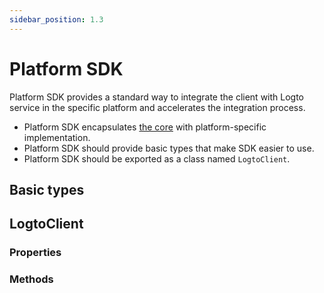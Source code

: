 ```yaml
---
sidebar_position: 1.3
---
```



<head>
  <link
    rel="canonical"
    href="https://ldocs.logto.io/developers/sdk-conventions/platform-sdk-convention/"
  />
</head>

# Platform SDK

Platform SDK provides a standard way to integrate the client with Logto service in the specific platform and accelerates the integration process.

- Platform SDK encapsulates [the core](./core-sdk-convention.mdx) with platform-specific implementation.
- Platform SDK should provide basic types that make SDK easier to use.
- Platform SDK should be exported as a class named `LogtoClient`.

## Basic types

<PlatformBasicTypes />

## LogtoClient

### Properties

<PlatformLogtoClientProperties />

### Methods

<PlatformLogtoClientMethods />
